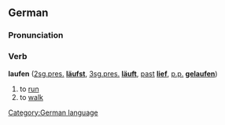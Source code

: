 ==German==
===Pronunciation===
{{IPA|[&#712;laufn&#809;]}}
===Verb===
'''laufen''' ([[second person|2]][[singular|sg.]][[present|pres.]] '''[[läufst]]''', [[third person|3]][[singular|sg.]][[present|pres.]] '''[[läuft]]''', [[past]] '''[[lief]]''', [[past participle|p.p.]] '''[[gelaufen]]''')

#to [[run]]
#to [[walk]]

[[Category:German language]]
